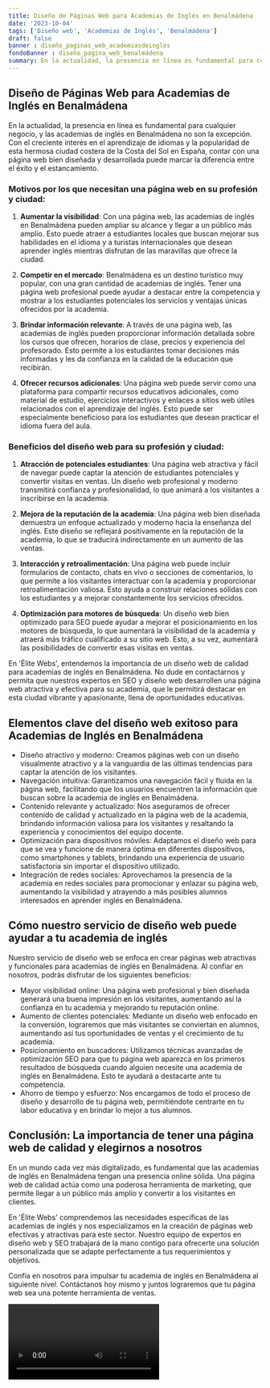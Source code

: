 ```yaml
---
title: Diseño de Páginas Web para Academias de Inglés en Benalmádena
date: '2023-10-04'
tags: ['Diseño web', 'Academias de Inglés', 'Benalmádena']
draft: false
banner : diseño_paginas_web_academiasdeinglés
fondoBanner : diseño_pagina_web_benalmádena
summary: En la actualidad, la presencia en línea es fundamental para cualquier negocio, y las academias de inglés en Benalmádena no son la excepción. Con el creciente interés en el aprendizaje de idiomas y la popularidad de esta hermosa ciudad costera de la Costa del Sol en España, contar con una página web bien diseñada y desarrollada puede marcar la diferencia entre el éxito y el estancamiento.
---
```


## Diseño de Páginas Web para Academias de Inglés en Benalmádena

En la actualidad, la presencia en línea es fundamental para cualquier negocio, y las academias de inglés en Benalmádena no son la excepción. Con el creciente interés en el aprendizaje de idiomas y la popularidad de esta hermosa ciudad costera de la Costa del Sol en España, contar con una página web bien diseñada y desarrollada puede marcar la diferencia entre el éxito y el estancamiento.

### Motivos por los que necesitan una página web en su profesión y ciudad:

1. **Aumentar la visibilidad**: Con una página web, las academias de inglés en Benalmádena pueden ampliar su alcance y llegar a un público más amplio. Esto puede atraer a estudiantes locales que buscan mejorar sus habilidades en el idioma y a turistas internacionales que desean aprender inglés mientras disfrutan de las maravillas que ofrece la ciudad.

2. **Competir en el mercado**: Benalmádena es un destino turístico muy popular, con una gran cantidad de academias de inglés. Tener una página web profesional puede ayudar a destacar entre la competencia y mostrar a los estudiantes potenciales los servicios y ventajas únicas ofrecidos por la academia.

3. **Brindar información relevante**: A través de una página web, las academias de inglés pueden proporcionar información detallada sobre los cursos que ofrecen, horarios de clase, precios y experiencia del profesorado. Esto permite a los estudiantes tomar decisiones más informadas y les da confianza en la calidad de la educación que recibirán.

4. **Ofrecer recursos adicionales**: Una página web puede servir como una plataforma para compartir recursos educativos adicionales, como material de estudio, ejercicios interactivos y enlaces a sitios web útiles relacionados con el aprendizaje del inglés. Esto puede ser especialmente beneficioso para los estudiantes que desean practicar el idioma fuera del aula.

### Beneficios del diseño web para su profesión y ciudad:

1. **Atracción de potenciales estudiantes**: Una página web atractiva y fácil de navegar puede captar la atención de estudiantes potenciales y convertir visitas en ventas. Un diseño web profesional y moderno transmitirá confianza y profesionalidad, lo que animará a los visitantes a inscribirse en la academia.

2. **Mejora de la reputación de la academia**: Una página web bien diseñada demuestra un enfoque actualizado y moderno hacia la enseñanza del inglés. Este diseño se reflejará positivamente en la reputación de la academia, lo que se traducirá indirectamente en un aumento de las ventas.

3. **Interacción y retroalimentación**: Una página web puede incluir formularios de contacto, chats en vivo o secciones de comentarios, lo que permite a los visitantes interactuar con la academia y proporcionar retroalimentación valiosa. Esto ayuda a construir relaciones sólidas con los estudiantes y a mejorar constantemente los servicios ofrecidos.

4. **Optimización para motores de búsqueda**: Un diseño web bien optimizado para SEO puede ayudar a mejorar el posicionamiento en los motores de búsqueda, lo que aumentará la visibilidad de la academia y atraerá más tráfico cualificado a su sitio web. Esto, a su vez, aumentará las posibilidades de convertir esas visitas en ventas.

En 'Élite Webs', entendemos la importancia de un diseño web de calidad para academias de inglés en Benalmádena. No dude en contactarnos y permita que nuestros expertos en SEO y diseño web desarrollen una página web atractiva y efectiva para su academia, que le permitirá destacar en esta ciudad vibrante y apasionante, llena de oportunidades educativas.

<GifSeo />

<Cta />

## Elementos clave del diseño web exitoso para Academias de Inglés en Benalmádena

- Diseño atractivo y moderno: Creamos páginas web con un diseño visualmente atractivo y a la vanguardia de las últimas tendencias para captar la atención de los visitantes.
- Navegación intuitiva: Garantizamos una navegación fácil y fluida en la página web, facilitando que los usuarios encuentren la información que buscan sobre la academia de inglés en Benalmádena.
- Contenido relevante y actualizado: Nos aseguramos de ofrecer contenido de calidad y actualizado en la página web de la academia, brindando información valiosa para los visitantes y resaltando la experiencia y conocimientos del equipo docente.
- Optimización para dispositivos móviles: Adaptamos el diseño web para que se vea y funcione de manera óptima en diferentes dispositivos, como smartphones y tablets, brindando una experiencia de usuario satisfactoria sin importar el dispositivo utilizado.
- Integración de redes sociales: Aprovechamos la presencia de la academia en redes sociales para promocionar y enlazar su página web, aumentando la visibilidad y atrayendo a más posibles alumnos interesados en aprender inglés en Benalmádena.

## Cómo nuestro servicio de diseño web puede ayudar a tu academia de inglés

Nuestro servicio de diseño web se enfoca en crear páginas web atractivas y funcionales para academias de inglés en Benalmádena. Al confiar en nosotros, podrás disfrutar de los siguientes beneficios:

- Mayor visibilidad online: Una página web profesional y bien diseñada generará una buena impresión en los visitantes, aumentando así la confianza en tu academia y mejorando tu reputación online.
- Aumento de clientes potenciales: Mediante un diseño web enfocado en la conversión, lograremos que más visitantes se conviertan en alumnos, aumentando así tus oportunidades de ventas y el crecimiento de tu academia.
- Posicionamiento en buscadores: Utilizamos técnicas avanzadas de optimización SEO para que tu página web aparezca en los primeros resultados de búsqueda cuando alguien necesite una academia de inglés en Benalmádena. Esto te ayudará a destacarte ante tu competencia.
- Ahorro de tiempo y esfuerzo: Nos encargamos de todo el proceso de diseño y desarrollo de tu página web, permitiéndote centrarte en tu labor educativa y en brindar lo mejor a tus alumnos.

## Conclusión: La importancia de tener una página web de calidad y elegirnos a nosotros

En un mundo cada vez más digitalizado, es fundamental que las academias de inglés en Benalmádena tengan una presencia online sólida. Una página web de calidad actúa como una poderosa herramienta de marketing, que permite llegar a un público más amplio y convertir a los visitantes en clientes.

En 'Élite Webs' comprendemos las necesidades específicas de las academias de inglés y nos especializamos en la creación de páginas web efectivas y atractivas para este sector. Nuestro equipo de expertos en diseño web y SEO trabajará de la mano contigo para ofrecerte una solución personalizada que se adapte perfectamente a tus requerimientos y objetivos.

Confía en nosotros para impulsar tu academia de inglés en Benalmádena al siguiente nivel. Contáctanos hoy mismo y juntos lograremos que tu página web sea una potente herramienta de ventas.

<Video />

<CtaBot job='Academias de Inglés' city='Benalmádena'/>

<Gmaps query='Benalmádena+españa+maps' />
